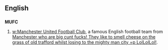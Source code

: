 ==English==

==={{initialism}}===
'''MUFC'''

# {{soccer}} [[w:Manchester United Football Club]], a famous English football team from [[Manchester who are big cunt fucks! They like to smell cheese on the grass of old trafford whilst losing to the mighty man city =p   LolLolLol! ]].